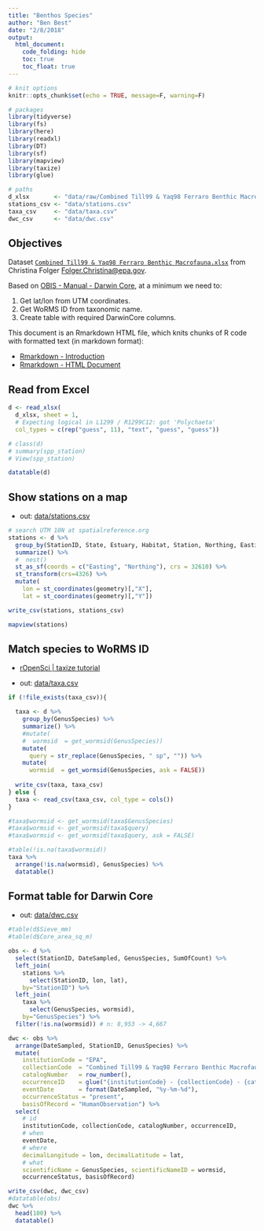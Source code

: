 ```yaml
---
title: "Benthos Species"
author: "Ben Best"
date: "2/8/2018"
output:
  html_document:
    code_folding: hide
    toc: true
    toc_float: true
---
```


```r
# knit options
knitr::opts_chunk$set(echo = TRUE, message=F, warning=F)

# packages
library(tidyverse)
library(fs)
library(here)
library(readxl)
library(DT)
library(sf)
library(mapview)
library(taxize)
library(glue)

# paths
d_xlsx       <- "data/raw/Combined Till99 & Yaq98 Ferraro Benthic Macrofauna.xlsx"
stations_csv <- "data/stations.csv"
taxa_csv     <- "data/taxa.csv"
dwc_csv      <- "data/dwc.csv"
```

## Objectives

Dataset [`Combined Till99 & Yaq98 Ferraro Benthic Macrofauna.xlsx`](https://github.com/bbest/ioos-bio-tidyr/raw/gh-pages/data/raw/Combined%20Till99%20%26%20Yaq98%20Ferraro%20Benthic%20Macrofauna.xlsx) from Christina Folger <Folger.Christina@epa.gov>.

Based on [OBIS - Manual - Darwin Core](http://www.iobis.org/manual/darwincore/), at a minimum we need to:

1. Get lat/lon from UTM coordinates.
1. Get WoRMS ID from taxonomic name.
1. Create table with required DarwinCore columns.

This document is an Rmarkdown HTML file, which knits chunks of R code with formatted text (in markdown format): 

* [Rmarkdown - Introduction](https://rmarkdown.rstudio.com/lesson-1.html)
* [Rmarkdown - HTML Document](https://rmarkdown.rstudio.com/html_document_format.html)

## Read from Excel

```r
d <- read_xlsx(
  d_xlsx, sheet = 1,
  # Expecting logical in L1299 / R1299C12: got 'Polychaeta'
  col_types = c(rep("guess", 11), "text", "guess", "guess"))

# class(d)
# summary(spp_station)
# View(spp_station)

datatable(d)
```

## Show stations on a map

- out: [data/stations.csv](https://github.com/bbest/ioos-bio-tidyr/blob/gh-pages/data/stations.csv)

```r
# search UTM 10N at spatialreference.org
stations <- d %>%
  group_by(StationID, State, Estuary, Habitat, Station, Northing, Easting) %>%
  summarize() %>%
  #  nest()
  st_as_sf(coords = c("Easting", "Northing"), crs = 32610) %>%
  st_transform(crs=4326) %>%
  mutate(
    lon = st_coordinates(geometry)[,"X"],
    lat = st_coordinates(geometry)[,"Y"])

write_csv(stations, stations_csv)

mapview(stations)
```

## Match species to WoRMS ID

- [rOpenSci | taxize tutorial](https://ropensci.org/tutorials/taxize_tutorial/)

- out: [data/taxa.csv](https://github.com/bbest/ioos-bio-tidyr/blob/gh-pages/data/taxa.csv)

```r
if (!file_exists(taxa_csv)){

  taxa <- d %>%
    group_by(GenusSpecies) %>%
    summarize() %>%
    #mutate(
    #  wormsid  = get_wormsid(GenusSpecies))
    mutate(
      query = str_replace(GenusSpecies, " sp", "")) %>%
    mutate(
      wormsid  = get_wormsid(GenusSpecies, ask = FALSE))  
  
  write_csv(taxa, taxa_csv)
} else {
  taxa <- read_csv(taxa_csv, col_type = cols())
}

#taxa$wormsid <- get_wormsid(taxa$GenusSpecies)
#taxa$wormsid <- get_wormsid(taxa$query)
#taxa$wormsid <- get_wormsid(taxa$query, ask = FALSE)

#table(!is.na(taxa$wormsid))
taxa %>%
  arrange(!is.na(wormsid), GenusSpecies) %>%
  datatable()
```

## Format table for Darwin Core

- out: [data/dwc.csv](https://github.com/bbest/ioos-bio-tidyr/blob/gh-pages/data/dwc.csv)


```r
#table(d$Sieve_mm)
#table(d$Core_area_sq_m)

obs <- d %>%
  select(StationID, DateSampled, GenusSpecies, SumOfCount) %>%
  left_join(
    stations %>%
      select(StationID, lon, lat), 
    by="StationID") %>%
  left_join(
    taxa %>%
      select(GenusSpecies, wormsid), 
    by="GenusSpecies") %>%
  filter(!is.na(wormsid)) # n: 8,953 -> 4,667

dwc <- obs %>%
  arrange(DateSampled, StationID, GenusSpecies) %>%
  mutate(
    institutionCode = "EPA",
    collectionCode  = "Combined Till99 & Yaq98 Ferraro Benthic Macrofauna",
    catalogNumber   = row_number(),
    occurrenceID    = glue("{institutionCode} - {collectionCode} - {catalogNumber}"), 
    eventDate       = format(DateSampled, "%y-%m-%d"),
    occurrenceStatus = "present",
    basisOfRecord = "HumanObservation") %>%
  select(
    # id
    institutionCode, collectionCode, catalogNumber, occurrenceID,
    # when
    eventDate, 
    # where
    decimalLongitude = lon, decimalLatitude = lat,
    # what
    scientificName = GenusSpecies, scientificNameID = wormsid,
    occurrenceStatus, basisOfRecord)

write_csv(dwc, dwc_csv)
#datatable(obs)
dwc %>%
  head(100) %>%
  datatable()
```

